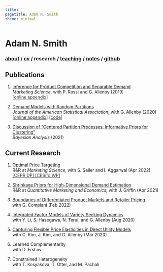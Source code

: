 ```yaml
---
title: ''
pagetitle: Adam N. Smith
theme: minimal
---
```


<div class="header">
<h1 class="item">Adam N. Smith</h1>
<h3 class="item">
[about](index.html) /
<a href=files/smith-cv.pdf target="_blank">cv</a> /
research /
[teaching](teaching.html) /
[notes](notes.html) /
<a href="https://github.com/adam-n-smith" target="_blank">github</a>
</h3>
</div>

<!-- <h1> Adam N. Smith </h1>  -->

<!-- <h3> -->
<!-- [about](index.html) /  -->
<!-- <a href=files/smith-cv.pdf target="_blank">cv</a> / -->
<!-- research / -->
<!-- [teaching](teaching.html) / -->
<!-- [notes](notes.html) / -->
<!-- <a href="https://github.com/adam-n-smith" target="_blank">github</a> -->
<!-- </h3>  -->

<!-- <h1> Adam N. Smith </h1>  -->

<!-- <h3> -->
<!-- [about](index.html) /  -->
<!-- <a href=files/smith-cv.pdf target="_blank">cv</a> / -->
<!-- research / -->
<!-- [teaching](teaching.html) / -->
<!-- [notes](notes.html) / -->
<!-- <a href="https://github.com/adam-n-smith" target="_blank">github</a> -->
<!-- </h3>  -->

<h2> Publications </h2>

1. [Inference for Product Competition and Separable Demand](files/research/separabledemand.pdf)\
*Marketing Science*, with P. Rossi and G. Allenby (2019)\
<a 
href="files/research/separabledemand_appendix.pdf" 
style="color:rgb(51,51,51);">[online appendix]</a>

2. [Demand Models with Random Partitions](files/research/dmrp.pdf)\
*Journal of the American Statistical Association*, with G. Allenby (2020)\
<a 
href="files/research/dmrp_appendix.pdf" 
style="color:rgb(51,51,51);">[online appendix]</a>
<a 
href="https://github.com/adam-n-smith/demand-models-random-partitions" 
style="color:rgb(51,51,51);">[code]</a>

3. [Discussion of "Centered Partition Processes: Informative Priors for Clustering"](files/research/cp_discussion.pdf)\
*Bayesian Analysis* (2021)\


<h2> Current Research </h2>

1. [Optimal Price Targeting](https://papers.ssrn.com/sol3/papers.cfm?abstract_id=3822459)\
R&R at *Marketing Science*, with S. Seiler and I. Aggarwal (Apr 2022)\
<a 
href="https://cepr.org/active/publications/discussion_papers/dp.php?dpno=16096" 
style="color:rgb(51,51,51);">[CEPR DP]
</a>
<a 
href="https://www.cesifo.org/en/publikationen/2021/working-paper/optimal-price-targeting" 
style="color:rgb(51,51,51);">[CESifo WP]
</a>

2. [Shrinkage Priors for High-Dimensional Demand Estimation](https://papers.ssrn.com/sol3/papers.cfm?abstract_id=3833417)\
R&R at *Quantitative Marketing and Economics*, with J. Griffin (Apr 2021)

3. [Boundaries of Differentiated Product Markets and Retailer Pricing](https://papers.ssrn.com/sol3/papers.cfm?abstract_id=3916922)\
with G. Compiani (Feb 2022)

4. [Integrated Factor Models of Variety Seeking Dynamics](files/research/preference_dynamics.pdf) \
with Y. Li, S. Hasegawa, N. Terui, and G. Allenby (Aug 2020)

5. [Capturing Flexible Price Elasticities in Direct Utility Models](https://papers.ssrn.com/sol3/papers.cfm?abstract_id=3539001)\
with C. Kim, J. Kim, and G. Allenby (Mar 2020)

6. Learned Complementarity\
with D. Ershov

7. Constrained Heterogeneity\
with T. Kosyakova, T. Otter, and M. Pachali